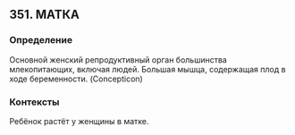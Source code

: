 ## 351. МАТКА
### Определение
Основной женский репродуктивный орган большинства млекопитающих, включая людей. Большая мышца, содержащая плод в ходе беременности. (Concepticon)

### Контексты
Ребёнок растёт у женщины в матке.

